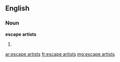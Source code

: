 ==English==

===Noun===
'''escape artists'''

# {{plural of|[[escape artist]]}}

[[ar:escape artists]]
[[fr:escape artists]]
[[mg:escape artists]]